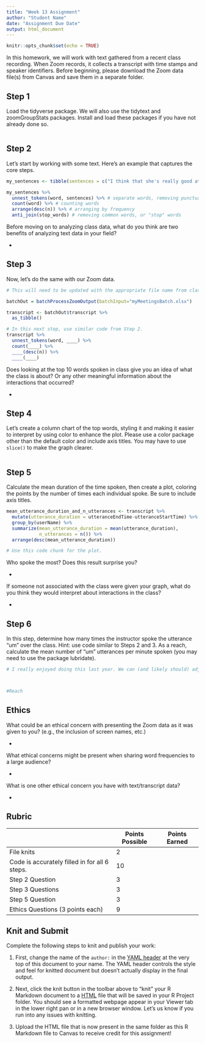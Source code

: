```yaml
---
title: "Week 13 Assignment"
author: "Student Name"
date: "Assignment Due Date"
output: html_document
---
```


```r
knitr::opts_chunk$set(echo = TRUE)
```

In this homework, we will work with text gathered from a recent class recording. When Zoom records, it collects a transcript with time stamps and speaker identifiers. Before beginning, please download the Zoom data file(s) from Canvas and save them in a separate folder.

## Step 1

Load the tidyverse package. We will also use the tidytext and zoomGroupStats packages. Install and load these packages if you have not already done so.

```r

```

## Step 2

Let's start by working with some text. Here's an example that captures the core steps.

```r
my_sentences <- tibble(sentences = c("I think that she's really good at playing soccer, but he's probably a better dancer, especially at his age", "I really like to watch soccer games, especially for OneKnox", "She was a great goalkeeper, perhaps because she played soccer from such a young age"))

my_sentences %>% 
  unnest_tokens(word, sentences) %>% # separate words, removing punctuation
  count(word) %>% # counting words
  arrange(desc(n)) %>% # arranging by frequency
  anti_join(stop_words) # removing common words, or "stop" words
```

Before moving on to analyzing class data, what do you think are two benefits of analyzing text data in your field?

-   

## Step 3

Now, let's do the same with our Zoom data.

```r
# This will need to be updated with the appropriate file name from class.

batchOut = batchProcessZoomOutput(batchInput="myMeetingsBatch.xlsx")

transcript <- batchOut$transcript %>% 
  as_tibble()

# In this next step, use similar code from Step 2.
transcript %>% 
  unnest_tokens(word, ____) %>% 
  count(____) %>% 
  ____(desc(n)) %>% 
  ____(____)
```

Does looking at the top 10 words spoken in class give you an idea of what the class is about? Or any other meaningful information about the interactions that occurred?

-   

## Step 4

Let's create a column chart of the top words, styling it and making it easier to interpret by using color to enhance the plot. Please use a color package other than the default color and include axis titles. You may have to use `slice()` to make the graph clearer. 

```r

```

## Step 5

Calculate the mean duration of the time spoken, then create a plot, coloring the points by the number of times each individual spoke. Be sure to include axis titles. 

```r
mean_utterance_duration_and_n_utterances <- transcript %>% 
  mutate(utterance_duration = utteranceEndTime-utteranceStartTime) %>% 
  group_by(userName) %>% 
  summarize(mean_utterance_duration = mean(utterance_duration),
            n_utterances = n()) %>% 
  arrange(desc(mean_utterance_duration))
```

```r
# Use this code chunk for the plot.

```

Who spoke the most? Does this result surprise you?

-   

If someone not associated with the class were given your graph, what do you think they would interpret about interactions in the class?

-   

## Step 6

In this step, determine how many times the instructor spoke the utterance "um" over the class. Hint: use code similar to Steps 2 and 3. As a reach, calculate the mean number of "um" utterances per minute spoken (you may need to use the package lubridate). 

```r
# I really enjoyed doing this last year. We can (and likely should) adjust the filler word to something that is more appropriate for this course. I wanted to have this in here as a placeholder for now, though. Also, this is code that I copied from my assignment last year, so it likely isn't the most efficient way of doing this.



#Reach

```

## Ethics

What could be an ethical concern with presenting the Zoom data as it was given to you? (e.g., the inclusion of screen names, etc.)

-   

What ethical concerns might be present when sharing word frequencies to a large audience?

-   

What is one other ethical concern you have with text/transcript data?

-   

## Rubric

|                                               | Points Possible | Points Earned |
|----------------------------------------|----------------|----------------|
| File knits                                    | 2               |               |
| Code is accurately filled in for all 6 steps. | 10              |               |
| Step 2 Question                               | 3               |               |
| Step 3 Questions                              | 3               |               |
| Step 5 Question                               | 3               |               |
| Ethics Questions (3 points each)              | 9               |               |

## Knit and Submit

Complete the following steps to knit and publish your work:

1.  First, change the name of the `author:` in the [YAML header](https://bookdown.org/yihui/rmarkdown-cookbook/rmarkdown-anatomy.html#yaml-metadata) at the very top of this document to your name. The YAML header controls the style and feel for knitted document but doesn't actually display in the final output.

2.  Next, click the knit button in the toolbar above to "knit" your R Markdown document to a [HTML](https://bookdown.org/yihui/rmarkdown/html-document.html) file that will be saved in your R Project folder. You should see a formatted webpage appear in your Viewer tab in the lower right pan or in a new browser window. Let's us know if you run into any issues with knitting.

3.  Upload the HTML file that is now present in the same folder as this R Markdown file to Canvas to receive credit for this assignment!
